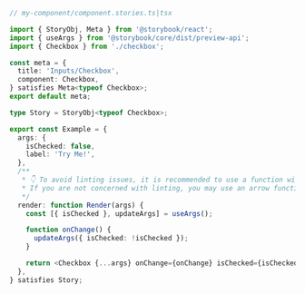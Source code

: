 ```ts
// my-component/component.stories.ts|tsx

import { StoryObj, Meta } from '@storybook/react';
import { useArgs } from '@storybook/core/dist/preview-api';
import { Checkbox } from './checkbox';

const meta = {
  title: 'Inputs/Checkbox',
  component: Checkbox,
} satisfies Meta<typeof Checkbox>;
export default meta;

type Story = StoryObj<typeof Checkbox>;

export const Example = {
  args: {
    isChecked: false,
    label: 'Try Me!',
  },
  /**
   * 👇 To avoid linting issues, it is recommended to use a function with a capitalized name.
   * If you are not concerned with linting, you may use an arrow function.
   */
  render: function Render(args) {
    const [{ isChecked }, updateArgs] = useArgs();

    function onChange() {
      updateArgs({ isChecked: !isChecked });
    }

    return <Checkbox {...args} onChange={onChange} isChecked={isChecked} />;
  },
} satisfies Story;
```
